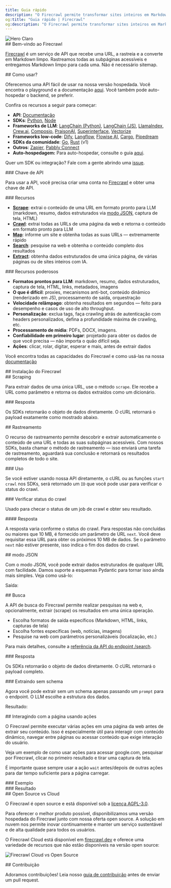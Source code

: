 ```yaml
---
title: Guia rápido
description: "O Firecrawl permite transformar sites inteiros em Markdown pronto para LLMs"
og:title: "Guia rápido | Firecrawl"
og:description: "O Firecrawl permite transformar sites inteiros em Markdown pronto para LLMs"
---
```



<img className="block" src="/images/turn-websites-into-llm-ready-data--firecrawl.png" alt="Hero Claro" />

<div id="welcome-to-firecrawl">
  ## Bem-vindo ao Firecrawl
</div>

[Firecrawl](https://firecrawl.dev?ref=github) é um serviço de API que recebe uma URL, a rastreia e a converte em Markdown limpo. Rastreamos todas as subpáginas acessíveis e entregamos Markdown limpo para cada uma. Não é necessário sitemap.

<div id="how-to-use-it">
  ## Como usar?
</div>

Oferecemos uma API fácil de usar na nossa versão hospedada. Você encontra o playground e a documentação [aqui](https://firecrawl.dev/playground). Você também pode auto-hospedar o backend, se preferir.

Confira os recursos a seguir para começar:

* **API**: [Documentação](https://docs.firecrawl.dev/api-reference/introduction)
* **SDKs**: [Python](https://docs.firecrawl.dev/sdks/python), [Node](https://docs.firecrawl.dev/sdks/node)
* **Frameworks de LLM**: [LangChain (Python)](https://python.langchain.com/docs/integrations/document_loaders/firecrawl/), [LangChain (JS)](https://js.langchain.com/docs/integrations/document_loaders/web_loaders/firecrawl), [LlamaIndex](https://docs.llamaindex.ai/en/latest/examples/data_connectors/WebPageDemo/#using-firecrawl-reader), [Crew.ai](https://docs.crewai.com/), [Composio](https://composio.dev/tools/firecrawl/all), [PraisonAI](https://docs.praison.ai/firecrawl/), [Superinterface](https://superinterface.ai/docs/assistants/functions/firecrawl), [Vectorize](https://docs.vectorize.io/integrations/source-connectors/firecrawl)
* **Frameworks low-code**: [Dify](https://dify.ai/blog/dify-ai-blog-integrated-with-firecrawl), [Langflow](https://docs.langflow.org/), [Flowise AI](https://docs.flowiseai.com/integrations/langchain/document-loaders/firecrawl), [Cargo](https://docs.getcargo.io/integration/firecrawl), [Pipedream](https://pipedream.com/apps/firecrawl/)
* **SDKs da comunidade**: [Go](https://docs.firecrawl.dev/sdks/go), [Rust](https://docs.firecrawl.dev/sdks/rust) (v1)
* **Outros**: [Zapier](https://zapier.com/apps/firecrawl/integrations), [Pabbly Connect](https://www.pabbly.com/connect/integrations/firecrawl/)
* **Auto-hospedagem:** Para auto-hospedar, consulte o guia [aqui](/pt-BR/contributing/self-host).

Quer um SDK ou integração? Fale com a gente abrindo uma [issue](https://github.com/firecrawl/firecrawl/issues).

<div id="api-key">
  ### Chave de API
</div>

Para usar a API, você precisa criar uma conta no [Firecrawl](https://firecrawl.dev) e obter uma chave de API.

<div id="features">
  ### Recursos
</div>

* [**Scrape**](#scraping): extrai o conteúdo de uma URL em formato pronto para LLM (markdown, resumo, dados estruturados via [modo JSON](#json-mode), captura de tela, HTML)
* [**Crawl**](#crawling): extrai todas as URLs de uma página da web e retorna o conteúdo em formato pronto para LLM
* [**Map**](/pt-BR/features/map): informe um site e obtenha todas as suas URLs — extremamente rápido
* [**Search**](/pt-BR/features/search): pesquise na web e obtenha o conteúdo completo dos resultados
* [**Extract**](/pt-BR/features/extract): obtenha dados estruturados de uma única página, de várias páginas ou de sites inteiros com IA.

<div id="powerful-capabilities">
  ### Recursos poderosos
</div>

* **Formatos prontos para LLM**: markdown, resumo, dados estruturados, captura de tela, HTML, links, metadados, imagens
* **O que é difícil**: proxies, mecanismos anti-bot, conteúdo dinâmico (renderizado em JS), processamento de saída, orquestração
* **Velocidade relâmpago**: obtenha resultados em segundos — feito para desempenho e casos de uso de alto throughput.
* **Personalização**: exclua tags, faça crawling atrás de autenticação com headers personalizados, defina a profundidade máxima de crawling, etc.
* **Processamento de mídia**: PDFs, DOCX, imagens.
* **Confiabilidade em primeiro lugar**: projetado para obter os dados de que você precisa — não importa o quão difícil seja.
* **Ações**: clicar, rolar, digitar, esperar e mais, antes de extrair dados

Você encontra todas as capacidades do Firecrawl e como usá-las na nossa [documentação](https://docs.firecrawl.dev/api-reference/v2-introduction)

<div id="installing-firecrawl">
  ## Instalação do Firecrawl
</div>

<CodeGroup>
  <InstallationPython />

  <InstallationNode />
</CodeGroup>

<div id="scraping">
  ## Scraping
</div>

Para extrair dados de uma única URL, use o método `scrape`. Ele recebe a URL como parâmetro e retorna os dados extraídos como um dicionário.

<CodeGroup>
  <ScrapePython />

  <ScrapeNode />

  <ScrapeCURL />
</CodeGroup>

<div id="response">
  ### Resposta
</div>

Os SDKs retornarão o objeto de dados diretamente. O cURL retornará o payload exatamente como mostrado abaixo.

<ScrapeResponse />

<div id="crawling">
  ## Rastreamento
</div>

O recurso de rastreamento permite descobrir e extrair automaticamente o conteúdo de uma URL e todas as suas subpáginas acessíveis. Com nossos SDKs, basta chamar o método de rastreamento — isso enviará uma tarefa de rastreamento, aguardará sua conclusão e retornará os resultados completos de todo o site.

<div id="usage">
  ### Uso
</div>

<CodeGroup>
  <CrawlPython />

  <CrawlNode />

  <CrawlCURL />
</CodeGroup>

Se você estiver usando nossa API diretamente, o cURL ou as funções `start crawl` nos SDKs, será retornado um `ID` que você pode usar para verificar o status do crawl.

<CrawlAsyncOutput />

<div id="get-crawl-status">
  ### Verificar status do crawl
</div>

Usado para checar o status de um job de crawl e obter seu resultado.

<CodeGroup>
  <GetCrawlJobPython />

  <GetCrawlJobNode />

  <GetCrawlJobCURL />
</CodeGroup>

<div id="response">
  #### Resposta
</div>

A resposta varia conforme o status do crawl. Para respostas não concluídas ou maiores que 10 MB, é fornecido um parâmetro de URL `next`. Você deve requisitar essa URL para obter os próximos 10 MB de dados. Se o parâmetro `next` não estiver presente, isso indica o fim dos dados do crawl.

<CodeGroup>
  <GetCrawlJobOutputScraping />

  <GetCrawlJobOutputCompleted />
</CodeGroup>

<div id="json-mode">
  ## modo JSON
</div>

Com o modo JSON, você pode extrair dados estruturados de qualquer URL com facilidade. Damos suporte a esquemas Pydantic para tornar isso ainda mais simples. Veja como usá-lo:

<CodeGroup>
  <ScrapeJsonPython />

  <ScrapeJsonNode />

  <ScrapeJsonCURL />
</CodeGroup>

Saída:

<ScrapeJsonOutput />

<div id="search">
  ## Busca
</div>

A API de busca do Firecrawl permite realizar pesquisas na web e, opcionalmente, extrair (scrape) os resultados em uma única operação.

* Escolha formatos de saída específicos (Markdown, HTML, links, capturas de tela)
* Escolha fontes específicas (web, notícias, imagens)
* Pesquise na web com parâmetros personalizáveis (localização, etc.)

Para mais detalhes, consulte a [referência da API do endpoint /search](/pt-BR/api-reference/endpoint/search).

<CodeGroup>
  <SearchPython />

  <SearchNode />

  <SearchCURL />
</CodeGroup>

<div id="response">
  ### Resposta
</div>

Os SDKs retornarão o objeto de dados diretamente. O cURL retornará o payload completo.

<SearchResponse />

<div id="extracting-without-schema">
  ### Extraindo sem schema
</div>

Agora você pode extrair sem um schema apenas passando um `prompt` para o endpoint. O LLM escolhe a estrutura dos dados.

<CodeGroup>
  <ScrapeJsonNoSchemaPython />

  <ScrapeJsonNoSchemaNode />

  <ScrapeJsonNoSchemaCURL />
</CodeGroup>

Resultado:

<ScrapeJsonNoSchemaOutput />

<div id="interacting-with-the-page-with-actions">
  ## Interagindo com a página usando ações
</div>

O Firecrawl permite executar várias ações em uma página da web antes de extrair seu conteúdo. Isso é especialmente útil para interagir com conteúdo dinâmico, navegar entre páginas ou acessar conteúdo que exige interação do usuário.

Veja um exemplo de como usar ações para acessar google.com, pesquisar por Firecrawl, clicar no primeiro resultado e tirar uma captura de tela.

É importante quase sempre usar a ação `wait` antes/depois de outras ações para dar tempo suficiente para a página carregar.

<div id="example">
  ### Exemplo
</div>

<CodeGroup>
  <ScrapeActionsPython />

  <ScrapeActionsNode />

  <ScrapeActionsCURL />
</CodeGroup>

<div id="output">
  ### Resultado
</div>

<CodeGroup>
  <ScrapeActionsOutput />
</CodeGroup>

<div id="open-source-vs-cloud">
  ## Open Source vs Cloud
</div>

O Firecrawl é open source e está disponível sob a [licença AGPL-3.0](https://github.com/mendableai/firecrawl/blob/main/LICENSE).

Para oferecer o melhor produto possível, disponibilizamos uma versão hospedada do Firecrawl junto com nossa oferta open source. A solução em nuvem nos permite inovar continuamente e manter um serviço sustentável e de alta qualidade para todos os usuários.

O Firecrawl Cloud está disponível em [firecrawl.dev](https://firecrawl.dev) e oferece uma variedade de recursos que não estão disponíveis na versão open source:

![Firecrawl Cloud vs Open Source](./images/open-source-cloud.png)

<div id="contributing">
  ## Contribuição
</div>

Adoramos contribuições! Leia nosso [guia de contribuição](https://github.com/mendableai/firecrawl/blob/main/CONTRIBUTING.md) antes de enviar um pull request.